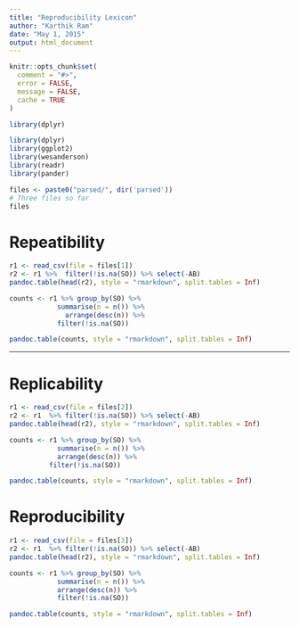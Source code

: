 ```yaml
---
title: "Reproducibility Lexicon"
author: "Karthik Ram"
date: "May 1, 2015"
output: html_document
---
```


```r
knitr::opts_chunk$set(
  comment = "#>",
  error = FALSE,
  message = FALSE,
  cache = TRUE
)
```

```r
library(dplyr)
```

```r
library(dplyr)
library(ggplot2)
library(wesanderson)
library(readr)
library(pander)
```

```r
files <- paste0("parsed/", dir('parsed'))
# Three files so far
files
```

# Repeatibility

```r
r1 <- read_csv(file = files[1])
r2 <- r1 %>%  filter(!is.na(SO)) %>% select(-AB)
pandoc.table(head(r2), style = "rmarkdown", split.tables = Inf)
```

```r
counts <- r1 %>% group_by(SO) %>% 
            summarise(n = n()) %>% 
              arrange(desc(n)) %>% 
            filter(!is.na(SO))

pandoc.table(counts, style = "rmarkdown", split.tables = Inf)
```

---

# Replicability

```r
r1 <- read_csv(file = files[2])
r2 <- r1  %>% filter(!is.na(SO)) %>% select(-AB)
pandoc.table(head(r2), style = "rmarkdown", split.tables = Inf)
```

```r
counts <- r1 %>% group_by(SO) %>% 
            summarise(n = n()) %>% 
            arrange(desc(n)) %>% 
          filter(!is.na(SO))

pandoc.table(counts, style = "rmarkdown", split.tables = Inf)
```  

# Reproducibility

```r
r1 <- read_csv(file = files[3])
r2 <- r1  %>% filter(!is.na(SO)) %>% select(-AB) 
pandoc.table(head(r2), style = "rmarkdown", split.tables = Inf)
```

```r
counts <- r1 %>% group_by(SO) %>% 
            summarise(n = n()) %>% 
            arrange(desc(n)) %>% 
            filter(!is.na(SO))

pandoc.table(counts, style = "rmarkdown", split.tables = Inf)
```
  
  
  
